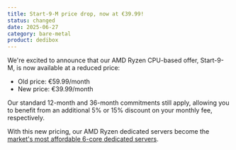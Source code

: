 ```yaml
---
title: Start-9-M price drop, now at €39.99!
status: changed
date: 2025-06-27
category: bare-metal
product: dedibox
---
```


We're excited to announce that our AMD Ryzen CPU-based offer, Start-9-M, is now available at a reduced price:

* Old price: €59.99/month
* New price: €39.99/month

Our standard 12-month and 36-month commitments still apply, allowing you to benefit from an additional 5% or 15% discount on your monthly fee, respectively.

With this new pricing, our AMD Ryzen dedicated servers become the [market's most affordable 6-core dedicated servers](https://www.scaleway.com/en/amd-ryzen-dedicated-server/).


